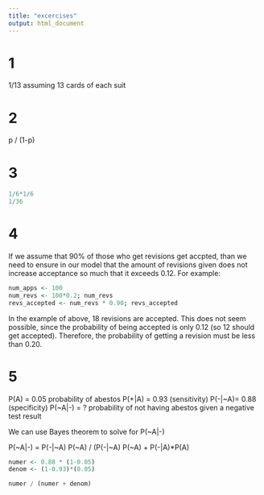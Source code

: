 ```yaml
---
title: "excercises"
output: html_document
---
```


# 1
1/13 assuming 13 cards of each suit

# 2
p / (1-p)

# 3
```r
1/6*1/6
1/36
```

# 4
If we assume that 90% of those who get revisions get accpted, than we need to ensure in our model that the amount of revisions given does not increase acceptance so much that it exceeds 0.12. For example:
```r
num_apps <- 100
num_revs <- 100*0.2; num_revs
revs_accepted <- num_revs * 0.90; revs_accepted
```
In the example of above, 18 revisions are accepted. This does not seem possible, since the probability of being accepted is only 0.12 (so 12 should get accepted). Therefore, the probability of getting a revision must be less than 0.20.

# 5
P(A) = 0.05 probability of abestos
P(+|A) = 0.93 (sensitivity)
P(-|~A)= 0.88 (specificity)
P(~A|-) = ? probability of not having abestos given a negative test result

We can use Bayes theorem to solve for P(~A|-)

P(~A|-) = P(-|~A) P(~A) / (P(-|~A) P(~A) + P(-|A)*P(A)
```r
numer <- 0.88 * (1-0.05)
denom <- (1-0.93)*(0.05)

numer / (numer + denom)
```

